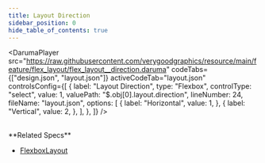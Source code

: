 ```yaml
---
title: Layout Direction
sidebar_position: 0
hide_table_of_contents: true
---
```


<DarumaPlayer
  src="https://raw.githubusercontent.com/verygoodgraphics/resource/main/feature/flex_layout/flex_layout__direction.daruma"
  codeTabs={["design.json", "layout.json"]}
  activeCodeTab="layout.json"
  controlsConfig={[
    {
      label: "Layout Direction",
      type: "Flexbox",
      controlType: "select",
      value: 1,
      valuePath: "$.obj[0].layout.direction",
      lineNumber: 24,
      fileName: "layout.json",
      options: [
        {
          label: "Horizontal",
          value: 1,
        },
        {
          label: "Vertical",
          value: 2,
        },
      ],
    },
  ]}
/>

<br />
**Related Specs**

- [FlexboxLayout](/specs/layout/flexbox-layout#direction)
